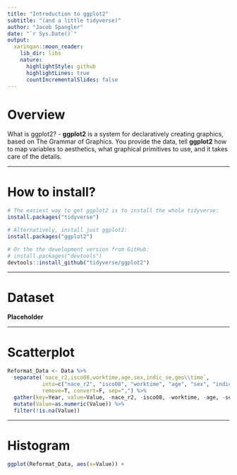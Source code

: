 ```yaml
---
title: "Introduction to ggplot2"
subtitle: "(and a little tidyverse)"
author: "Jacob Spangler"
date: "`r Sys.Date()`"
output:
  xaringan::moon_reader:
    lib_dir: libs
    nature:
      highlightStyle: github
      highlightLines: true
      countIncrementalSlides: false
---
```


# Overview

What is ggplot2?
 - **ggplot2** is a system for declaratively creating graphics, based on The Grammar of Graphics. You provide the data, tell **ggplot2** how to map variables to aesthetics, what graphical primitives to use, and it takes care of the details.

---

# How to install?

```r

# The easiest way to get ggplot2 is to install the whole tidyverse:
install.packages("tidyverse")

# Alternatively, install just ggplot2:
install.packages("ggplot2")

# Or the the development version from GitHub:
# install.packages("devtools")
devtools::install_github("tidyverse/ggplot2")

```

---

# Dataset

**Placeholder**


---

# Scatterplot

```r

Reformat_Data <- Data %>% 
  separate(`nace_r2,isco08,worktime,age,sex,indic_se,geo\\time`,
           into=c("nace_r2", "isco08", "worktime", "age", "sex", "indic_se", "geo"),
           remove=T, convert=F, sep=",") %>% 
  gather(key=Year, value=Value, -nace_r2, -isco08, -worktime, -age, -sex, -indic_se, -geo) %>% 
  mutate(Value=as.numeric(Value)) %>% 
  filter(!is.na(Value))

```

---

# Histogram

```r

ggplot(Reformat_Data, aes(x=Value)) +
  

```

